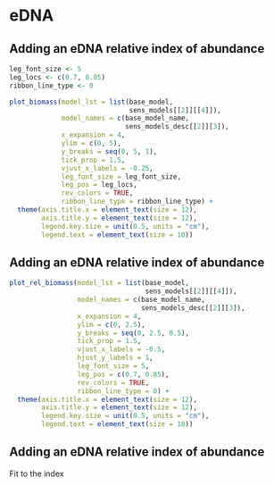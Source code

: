 # eDNA

## Adding an eDNA relative index of abundance

```r

leg_font_size <- 5
leg_locs <- c(0.7, 0.85)
ribbon_line_type <- 0

plot_biomass(model_lst = list(base_model,
                              sens_models[[2]][[4]]),
             model_names = c(base_model_name,
                             sens_models_desc[[2]][3]),
             x_expansion = 4,
             ylim = c(0, 5),
             y_breaks = seq(0, 5, 1),
             tick_prop = 1.5,
             vjust_x_labels = -0.25,
             leg_font_size = leg_font_size,
             leg_pos = leg_locs,
             rev_colors = TRUE,
             ribbon_line_type = ribbon_line_type) +
  theme(axis.title.x = element_text(size = 12),
        axis.title.y = element_text(size = 12),
        legend.key.size = unit(0.5, units = "cm"),
        legend.text = element_text(size = 10))
```


## Adding an eDNA relative index of abundance

```r
plot_rel_biomass(model_lst = list(base_model,
                                  sens_models[[2]][[4]]),
                 model_names = c(base_model_name,
                                 sens_models_desc[[2]][3]),
                 x_expansion = 4,
                 ylim = c(0, 2.5),
                 y_breaks = seq(0, 2.5, 0.5),
                 tick_prop = 1.5,
                 vjust_x_labels = -0.5,
                 hjust_y_labels = 1,
                 leg_font_size = 5,
                 leg_pos = c(0.7, 0.85),
                 rev_colors = TRUE,
                 ribbon_line_type = 0) +
  theme(axis.title.x = element_text(size = 12),
        axis.title.y = element_text(size = 12),
        legend.key.size = unit(0.5, units = "cm"),
        legend.text = element_text(size = 10))
```


## Adding an eDNA relative index of abundance

Fit to the index

